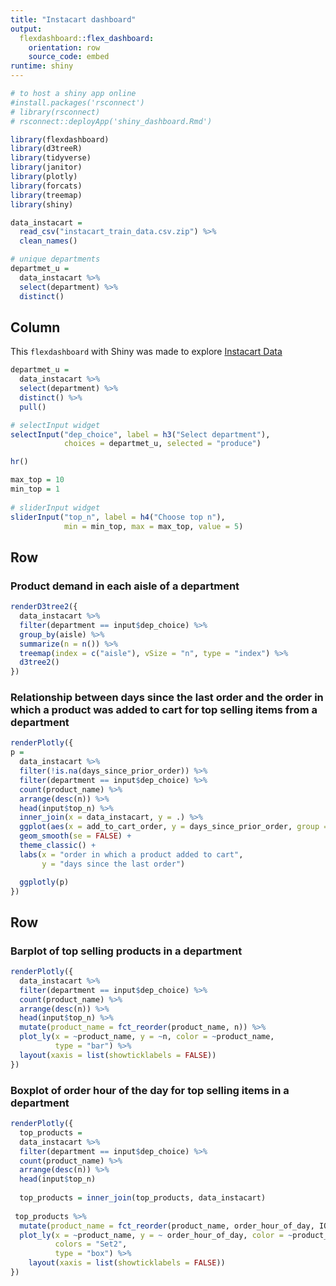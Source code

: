 ```yaml
---
title: "Instacart dashboard"
output: 
  flexdashboard::flex_dashboard:
    orientation: row
    source_code: embed
runtime: shiny
---
```


```r
# to host a shiny app online
#install.packages('rsconnect')
# library(rsconnect)
# rsconnect::deployApp('shiny_dashboard.Rmd')

library(flexdashboard)
library(d3treeR)
library(tidyverse)
library(janitor)
library(plotly)
library(forcats)
library(treemap)
library(shiny)
```

```r
data_instacart = 
  read_csv("instacart_train_data.csv.zip") %>%
  clean_names()

# unique departments
departmet_u = 
  data_instacart %>%
  select(department) %>%
  distinct()
```


Column {.sidebar}
-----------------------------------------------------------------------
This `flexdashboard` with Shiny was made to explore [Instacart Data](http://jeffgoldsmith.com/DSI/dataset_instacart.html)

```r
departmet_u = 
  data_instacart %>%
  select(department) %>%
  distinct() %>%
  pull()

# selectInput widget
selectInput("dep_choice", label = h3("Select department"),
            choices = departmet_u, selected = "produce")

hr()

max_top = 10
min_top = 1
  
# sliderInput widget
sliderInput("top_n", label = h4("Choose top n"), 
            min = min_top, max = max_top, value = 5)
```



Row
-----------------------------------------------------------------------

### Product demand in each aisle of a department 

```r
renderD3tree2({
  data_instacart %>% 
  filter(department == input$dep_choice) %>%
  group_by(aisle) %>%
  summarize(n = n()) %>% 
  treemap(index = c("aisle"), vSize = "n", type = "index") %>% 
  d3tree2()
})
```

### Relationship between days since the last order and the order in which a product was added to cart for top selling items from a department

```r
renderPlotly({
p =
  data_instacart %>% 
  filter(!is.na(days_since_prior_order)) %>%
  filter(department == input$dep_choice) %>%
  count(product_name) %>% 
  arrange(desc(n)) %>%
  head(input$top_n) %>%
  inner_join(x = data_instacart, y = .) %>% 
  ggplot(aes(x = add_to_cart_order, y = days_since_prior_order, group = product_name, color = product_name)) +
  geom_smooth(se = FALSE) +
  theme_classic() +
  labs(x = "order in which a product added to cart",
       y = "days since the last order")

  ggplotly(p)
})
```

Row
-----------------------------------------------------------------------

### Barplot of top selling products in a department

```r
renderPlotly({
  data_instacart %>%
  filter(department == input$dep_choice) %>%
  count(product_name) %>% 
  arrange(desc(n)) %>%
  head(input$top_n) %>%
  mutate(product_name = fct_reorder(product_name, n)) %>% 
  plot_ly(x = ~product_name, y = ~n, color = ~product_name, 
          type = "bar") %>%
  layout(xaxis = list(showticklabels = FALSE))
})
```

### Boxplot of order hour of the day for top selling items in a department

```r
renderPlotly({
  top_products =
  data_instacart %>%
  filter(department == input$dep_choice) %>%
  count(product_name) %>% 
  arrange(desc(n)) %>%
  head(input$top_n) 
  
  top_products = inner_join(top_products, data_instacart)  
  
 top_products %>%
  mutate(product_name = fct_reorder(product_name, order_hour_of_day, IQR)) %>% 
  plot_ly(x = ~product_name, y = ~ order_hour_of_day, color = ~product_name,
          colors = "Set2",
          type = "box") %>%
    layout(xaxis = list(showticklabels = FALSE))
})
```

